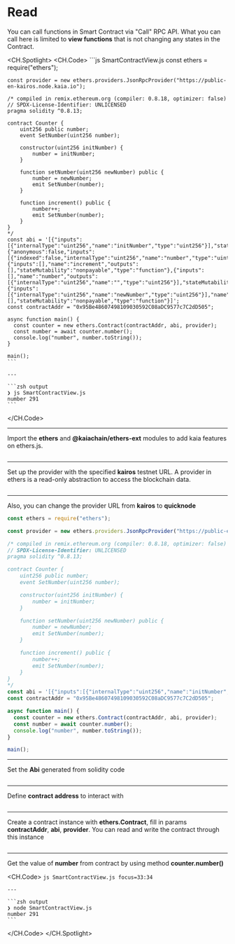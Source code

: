 # Read

You can call functions in Smart Contract via "Call" RPC API. What you can call here is limited to **view functions** that is not changing any states in the Contract.

<CH.Spotlight>
  <CH.Code>
    ```js SmartContractView.js
    const ethers = require("ethers");

    const provider = new ethers.providers.JsonRpcProvider("https://public-en-kairos.node.kaia.io");

    /* compiled in remix.ethereum.org (compiler: 0.8.18, optimizer: false)
    // SPDX-License-Identifier: UNLICENSED
    pragma solidity ^0.8.13;

    contract Counter {
        uint256 public number;
        event SetNumber(uint256 number);

        constructor(uint256 initNumber) {
            number = initNumber;
        }

        function setNumber(uint256 newNumber) public {
            number = newNumber;
            emit SetNumber(number);
        }

        function increment() public {
            number++;
            emit SetNumber(number);
        }
    }
    */
    const abi = '[{"inputs":[{"internalType":"uint256","name":"initNumber","type":"uint256"}],"stateMutability":"nonpayable","type":"constructor"},{"anonymous":false,"inputs":[{"indexed":false,"internalType":"uint256","name":"number","type":"uint256"}],"name":"SetNumber","type":"event"},{"inputs":[],"name":"increment","outputs":[],"stateMutability":"nonpayable","type":"function"},{"inputs":[],"name":"number","outputs":[{"internalType":"uint256","name":"","type":"uint256"}],"stateMutability":"view","type":"function"},{"inputs":[{"internalType":"uint256","name":"newNumber","type":"uint256"}],"name":"setNumber","outputs":[],"stateMutability":"nonpayable","type":"function"}]';
    const contractAddr = "0x95Be48607498109030592C08aDC9577c7C2dD505";

    async function main() {
      const counter = new ethers.Contract(contractAddr, abi, provider);
      const number = await counter.number();
      console.log("number", number.toString());
    }

    main();
    ```

    ---

    ```zsh output
    ❯ js SmartContractView.js
    number 291
    ```
  </CH.Code>

  ---

  Import the **ethers** and **@kaiachain/ethers-ext** modules to add kaia features on ethers.js.

  ```js SmartContractView.js focus=1
  ```

  ---

  Set up the provider with the specified **kairos** testnet URL. A provider in ethers is a read-only abstraction to access the blockchain data.

  ```js SmartContractView.js focus=3
  ```

  ---

  Also, you can change the provider URL from **kairos** to **quicknode**

  ```js SmartContractView.js focus=3
  const ethers = require("ethers");

  const provider = new ethers.providers.JsonRpcProvider("https://public-en-kairos.node.kaia.io");

  /* compiled in remix.ethereum.org (compiler: 0.8.18, optimizer: false)
  // SPDX-License-Identifier: UNLICENSED
  pragma solidity ^0.8.13;

  contract Counter {
      uint256 public number;
      event SetNumber(uint256 number);

      constructor(uint256 initNumber) {
          number = initNumber;
      }

      function setNumber(uint256 newNumber) public {
          number = newNumber;
          emit SetNumber(number);
      }

      function increment() public {
          number++;
          emit SetNumber(number);
      }
  }
  */
  const abi = '[{"inputs":[{"internalType":"uint256","name":"initNumber","type":"uint256"}],"stateMutability":"nonpayable","type":"constructor"},{"anonymous":false,"inputs":[{"indexed":false,"internalType":"uint256","name":"number","type":"uint256"}],"name":"SetNumber","type":"event"},{"inputs":[],"name":"increment","outputs":[],"stateMutability":"nonpayable","type":"function"},{"inputs":[],"name":"number","outputs":[{"internalType":"uint256","name":"","type":"uint256"}],"stateMutability":"view","type":"function"},{"inputs":[{"internalType":"uint256","name":"newNumber","type":"uint256"}],"name":"setNumber","outputs":[],"stateMutability":"nonpayable","type":"function"}]';
  const contractAddr = "0x95Be48607498109030592C08aDC9577c7C2dD505";

  async function main() {
    const counter = new ethers.Contract(contractAddr, abi, provider);
    const number = await counter.number();
    console.log("number", number.toString());
  }

  main();
  ```

  ---

  Set the **Abi** generated from solidity code

  ```js SmartContractView.js focus=28
  ```

  ---

  Define **contract address** to interact with

  ```js SmartContractView.js focus=29
  ```

  ---

  Create a contract instance with **ethers.Contract**, fill in params **contractAddr**, **abi**, **provider**. You can read and write the contract through this instance

  ```js SmartContractView.js focus=32
  ```

  ---

  Get the value of **number** from contract by using method **counter.number()**

  <CH.Code>
    ```js SmartContractView.js focus=33:34
    ```

    ---

    ```zsh output
    ❯ node SmartContractView.js
    number 291
    ```
  </CH.Code>
</CH.Spotlight>
